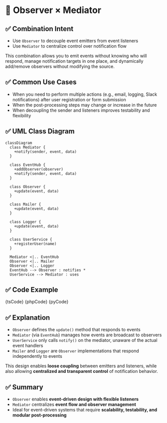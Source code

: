 

# 🧩 Observer × Mediator

## ✅ Combination Intent

- Use `Observer` to decouple event emitters from event listeners
- Use `Mediator` to centralize control over notification flow

This combination allows you to emit events without knowing who will respond, manage notification targets in one place, and dynamically add/remove observers without modifying the source.

## ✅ Common Use Cases

- When you need to perform multiple actions (e.g., email, logging, Slack notifications) after user registration or form submission
- When the post-processing steps may change or increase in the future
- When decoupling the sender and listeners improves testability and flexibility

## ✅ UML Class Diagram

```mermaid
classDiagram
  class Mediator {
    +notify(sender, event, data)
  }

  class EventHub {
    +addObserver(observer)
    +notify(sender, event, data)
  }

  class Observer {
    +update(event, data)
  }

  class Mailer {
    +update(event, data)
  }

  class Logger {
    +update(event, data)
  }

  class UserService {
    +registerUser(name)
  }

  Mediator <|.. EventHub
  Observer <|.. Mailer
  Observer <|.. Logger
  EventHub --> Observer : notifies *
  UserService --> Mediator : uses
```

## ✅ Code Example

<Tabs groupId="language">
  <TabItem value="ts" label="TypeScript">
    <CodeBlock language="ts">{tsCode}</CodeBlock>
  </TabItem>
  <TabItem value="php" label="PHP">
    <CodeBlock language="php">{phpCode}</CodeBlock>
  </TabItem>
  <TabItem value="python" label="Python">
    <CodeBlock language="python">{pyCode}</CodeBlock>
  </TabItem>
</Tabs>

## ✅ Explanation

- `Observer` defines the `update()` method that responds to events
- `Mediator` (via `EventHub`) manages how events are broadcast to observers
- `UserService` only calls `notify()` on the mediator, unaware of the actual event handlers
- `Mailer` and `Logger` are `Observer` implementations that respond independently to events

This design enables **loose coupling** between emitters and listeners, while also allowing **centralized and transparent control** of notification behavior.

## ✅ Summary

- `Observer` enables **event-driven design with flexible listeners**
- `Mediator` centralizes **event flow and observer management**
- Ideal for event-driven systems that require **scalability, testability, and modular post-processing**
